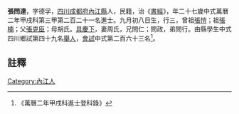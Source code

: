 {{明清人物信息框
| 姓名 = 張問達
| 原名 =
| 圖片名稱= 
| 圖片大小 =
| 圖片說明 = 
| 最高職務 =
| 國家 = 大明 
| 爵位 =
| 籍貫 = [[四川|四川]][[成都府|成都府]][[內江縣|內江縣]]
| 族裔 = 
| 旗籍 = 
| 字號 = 
| 諡號 =
| 出生日期 = 九月初八日
| 出生地點 =
| 逝世日期 = 
| 逝世地點 =
| 墓葬 =
| 配偶 = 周氏
| 親屬 = 曾祖[[張愷|張愷]]，祖[[張楠|張楠]]，父[[張克臣|張克臣]]，母胡氏
| 出身 =
* 萬曆二年甲戌科進士
| 經歷 =
| 著作 =  
*
*
*
}}
'''張問達'''{{BD|1548年||1607年||}}，字德孚，[[四川|四川]][[成都府|成都府]][[內江縣|內江縣]]人，民籍，治《[[書經|書經]]》，年二十七歲中式萬曆二年甲戌科第三甲第二百二十一名進士。九月初八日生，行三，曾祖[[張愷|張愷]]；祖[[張楠|張楠]]；父[[張克臣|張克臣]]；母胡氏。[[具慶下|具慶下]]，妻周氏，兄問仁；問政，弟問行。由縣學生中式四川鄉試第四十九名[[舉人|舉人]]，[[會試|會試]]中式第二百六十三名<ref>《萬曆二年甲戌科進士登科錄》</ref>。
==註釋==
{{reflist}}
{{明朝人物小作品}}
{{萬曆二年甲戌科殿试金榜}}
[[Category:內江人|Category:內江人]]
